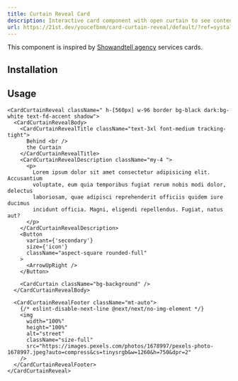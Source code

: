 ```yaml
---
title: Curtain Reveal Card
description: Interactive card component with open curtain to see content on hover.
url: https://21st.dev/youcefbnm/card-curtain-reveal/default/?ref=systaliko-ui
---
```


This component is inspired by [Showandtell agency](https://showandtell.agency/) services cards.

<ComponentPreview name="card-curtain-reveal-demo" />

## Installation

<ComponentInstallation name="card-curtain-reveal" />

## Usage

```tsx
<CardCurtainReveal className=" h-[560px] w-96 border bg-black dark:bg-white text-fd-accent shadow">
  <CardCurtainRevealBody>
    <CardCurtainRevealTitle className="text-3xl font-medium tracking-tight">
      Behind <br />
      the Curtain
    </CardCurtainRevealTitle>
    <CardCurtainRevealDescription className="my-4 ">
      <p>
        Lorem ipsum dolor sit amet consectetur adipisicing elit. Accusantium
        voluptate, eum quia temporibus fugiat rerum nobis modi dolor, delectus
        laboriosam, quae adipisci reprehenderit officiis quidem iure ducimus
        incidunt officia. Magni, eligendi repellendus. Fugiat, natus aut?
      </p>
    </CardCurtainRevealDescription>
    <Button
      variant={'secondary'}
      size={'icon'}
      className="aspect-square rounded-full"
    >
      <ArrowUpRight />
    </Button>

    <CardCurtain className="bg-background" />
  </CardCurtainRevealBody>

  <CardCurtainRevealFooter className="mt-auto">
    {/* eslint-disable-next-line @next/next/no-img-element */}
    <img
      width="100%"
      height="100%"
      alt="street"
      className="size-full"
      src="https://images.pexels.com/photos/1678997/pexels-photo-1678997.jpeg?auto=compress&cs=tinysrgb&w=1260&h=750&dpr=2"
    />
  </CardCurtainRevealFooter>
</CardCurtainReveal>
```
